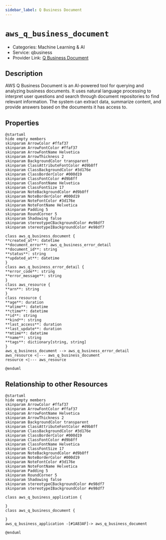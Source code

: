 ```yaml
---
sidebar_label: Q Business Document
---
```


# `aws_q_business_document`

- Categories: Machine Learning & AI
- Service: qbusiness
- Provider Link: [Q Business Document](https://aws.amazon.com/q/business-docs/)

## Description

AWS Q Business Document is an AI-powered tool for querying and analyzing business documents. It uses natural language processing to interpret user questions and search through document repositories to find relevant information. The system can extract data, summarize content, and provide answers based on the documents it has access to.

## Properties

<ZoomPanPinch>

```kroki imgType="plantuml" imgAlt="Diagram of Q Business Document data model"
@startuml
hide empty members
skinparam ArrowColor #ffaf37
skinparam ArrowFontColor #ffaf37
skinparam ArrowFontName Helvetica
skinparam ArrowThickness 2
skinparam BackgroundColor transparent
skinparam ClassAttributeFontColor #d9b8ff
skinparam ClassBackgroundColor #3d176e
skinparam ClassBorderColor #000d19
skinparam ClassFontColor #d9b8ff
skinparam ClassFontName Helvetica
skinparam ClassFontSize 17
skinparam NoteBackgroundColor #d9b8ff
skinparam NoteBorderColor #000d19
skinparam NoteFontColor #3d176e
skinparam NoteFontName Helvetica
skinparam Padding 5
skinparam RoundCorner 5
skinparam Shadowing false
skinparam stereotypeCBackgroundColor #e98df7
skinparam stereotypeIBackgroundColor #e98df7

class aws_q_business_document {
**created_at**: datetime
**document_error**: aws_q_business_error_detail
**document_id**: string
**status**: string
**updated_at**: datetime
}
class aws_q_business_error_detail {
**error_code**: string
**error_message**: string
}
class aws_resource {
**arn**: string
}
class resource {
**age**: duration
**atime**: datetime
**ctime**: datetime
**id**: string
**kind**: string
**last_access**: duration
**last_update**: duration
**mtime**: datetime
**name**: string
**tags**: dictionary[string, string]
}
aws_q_business_document --> aws_q_business_error_detail
aws_resource <|--- aws_q_business_document
resource <|--- aws_resource

@enduml
```

</ZoomPanPinch>

## Relationship to other Resources

<ZoomPanPinch>

```kroki imgType="plantuml" imgAlt="Diagram of Q Business Document resource relationships"
@startuml
hide empty members
skinparam ArrowColor #ffaf37
skinparam ArrowFontColor #ffaf37
skinparam ArrowFontName Helvetica
skinparam ArrowThickness 2
skinparam BackgroundColor transparent
skinparam ClassAttributeFontColor #d9b8ff
skinparam ClassBackgroundColor #3d176e
skinparam ClassBorderColor #000d19
skinparam ClassFontColor #d9b8ff
skinparam ClassFontName Helvetica
skinparam ClassFontSize 17
skinparam NoteBackgroundColor #d9b8ff
skinparam NoteBorderColor #000d19
skinparam NoteFontColor #3d176e
skinparam NoteFontName Helvetica
skinparam Padding 5
skinparam RoundCorner 5
skinparam Shadowing false
skinparam stereotypeCBackgroundColor #e98df7
skinparam stereotypeIBackgroundColor #e98df7

class aws_q_business_application {

}
class aws_q_business_document {

}
aws_q_business_application -[#1A83AF]-> aws_q_business_document

@enduml
```

</ZoomPanPinch>
